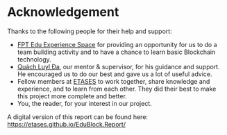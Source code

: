 # Acknowledgement {.unnumbered}

Thanks to the following people for their help and support:

  * [FPT Edu Experience Space](https://www.facebook.com/FEExpSpace) for providing an opportunity for us to do a team building activity and to have a chance to learn basic Blockchain technology.
  * [Quách Luyl Đa](https://www.facebook.com/luyldaquach), our mentor & supervisor, for his guidance and support. He encouraged us to do our best and gave us a lot of useful advice.
  * Fellow members at [ETASES](https://github.com/etases) to work together, share knowledge and experience, and to learn from each other. They did their best to make this project more complete and better.
  * You, the reader, for your interest in our project.

A digital version of this report can be found here: [https://etases.github.io/EduBlock.Report/](https://etases.github.io/EduBlock.Report/)
